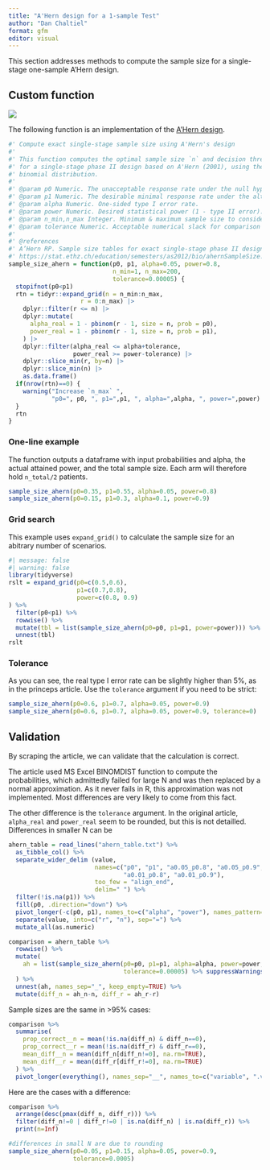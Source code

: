 ```yaml
---
title: "A'Hern design for a 1-sample Test"
author: "Dan Chaltiel"
format: gfm
editor: visual
---
```


This section addresses methods to compute the sample size for a single-stage one-sample A'Hern design.

## Custom function

![](https://img.shields.io/badge/Validation-95%25-green.svg)

The following function is an implementation of the [A'Hern design](https://stat.ethz.ch/education/semesters/as2012/bio/ahernSampleSize.pdf).

```r
#' Compute exact single-stage sample size using A'Hern's design
#'
#' This function computes the optimal sample size `n` and decision threshold `r`
#' for a single-stage phase II design based on A'Hern (2001), using the exact
#' binomial distribution. 
#'
#' @param p0 Numeric. The unacceptable response rate under the null hypothesis (H0).
#' @param p1 Numeric. The desirable minimal response rate under the alternative hypothesis (H1).
#' @param alpha Numeric. One-sided type I error rate. 
#' @param power Numeric. Desired statistical power (1 - type II error). 
#' @param n_min,n_max Integer. Minimum & maximum sample size to consider. 
#' @param tolerance Numeric. Acceptable numerical slack for comparison of alpha and power. Default is 0.001.
#'
#' @references
#' A’Hern RP. Sample size tables for exact single-stage phase II designs. Stat Med. 2001;20(6):859–866.
#' https://stat.ethz.ch/education/semesters/as2012/bio/ahernSampleSize.pdf
sample_size_ahern = function(p0, p1, alpha=0.05, power=0.8, 
                             n_min=1, n_max=200, 
                             tolerance=0.00005) {
  stopifnot(p0<p1)
  rtn = tidyr::expand_grid(n = n_min:n_max,
                    r = 0:n_max) |>
    dplyr::filter(r <= n) |>
    dplyr::mutate(
      alpha_real = 1 - pbinom(r - 1, size = n, prob = p0),
      power_real = 1 - pbinom(r - 1, size = n, prob = p1),
    ) |>
    dplyr::filter(alpha_real <= alpha+tolerance, 
                  power_real >= power-tolerance) |>
    dplyr::slice_min(r, by=n) |>
    dplyr::slice_min(n) |>
    as.data.frame()
  if(nrow(rtn)==0) {
    warning("Increase `n_max` ", 
            "p0=", p0, ", p1=",p1, ", alpha=",alpha, ", power=",power)
  }
  rtn
}
```

### One-line example

The function outputs a dataframe with input probabilities and alpha, the actual attained power, and the total sample size. Each arm will therefore hold `n_total/2` patients.

```r
sample_size_ahern(p0=0.35, p1=0.55, alpha=0.05, power=0.8)
sample_size_ahern(p0=0.15, p1=0.3, alpha=0.1, power=0.9)
```

### Grid search

This example uses `expand_grid()` to calculate the sample size for an abitrary number of scenarios.

```r
#| message: false
#| warning: false
library(tidyverse)
rslt = expand_grid(p0=c(0.5,0.6),
                   p1=c(0.7,0.8),
                   power=c(0.8, 0.9)
) %>%
  filter(p0<p1) %>% 
  rowwise() %>% 
  mutate(tbl = list(sample_size_ahern(p0=p0, p1=p1, power=power))) %>% 
  unnest(tbl)
rslt
```

### Tolerance

As you can see, the real type I error rate can be slightly higher than 5%, as in the princeps article. Use the `tolerance` argument if you need to be strict:

```r
sample_size_ahern(p0=0.6, p1=0.7, alpha=0.05, power=0.9)
sample_size_ahern(p0=0.6, p1=0.7, alpha=0.05, power=0.9, tolerance=0)
```

## Validation

By scraping the article, we can validate that the calculation is correct.

The article used MS Excel BINOMDIST function to compute the probabilities, which admittedly failed for large N and was then replaced by a normal approximation. As it never fails in R, this approximation was not implemented. Most differences are very likely to come from this fact.

The other difference is the `tolerance` argument. In the original article, `alpha_real` and `power_real` seem to be rounded, but this is not detailled. Differences in smaller N can be

```r
ahern_table = read_lines("ahern_table.txt") %>% 
  as_tibble_col() %>% 
  separate_wider_delim (value, 
                        names=c("p0", "p1", "a0.05_p0.8", "a0.05_p0.9", 
                                "a0.01_p0.8", "a0.01_p0.9"),
                        too_few = "align_end",
                        delim=" ") %>% 
  filter(!is.na(p1)) %>% 
  fill(p0, .direction="down") %>% 
  pivot_longer(-c(p0, p1), names_to=c("alpha", "power"), names_pattern="a(.*)_p(.*)") %>% 
  separate(value, into=c("r", "n"), sep="=") %>% 
  mutate_all(as.numeric)

comparison = ahern_table %>% 
  rowwise() %>%
  mutate(
    ah = list(sample_size_ahern(p0=p0, p1=p1, alpha=alpha, power=power, n_min=n-15, n_max=n+15,
                                tolerance=0.00005) %>% suppressWarnings())
  ) %>% 
  unnest(ah, names_sep="_", keep_empty=TRUE) %>% 
  mutate(diff_n = ah_n-n, diff_r = ah_r-r)
```

Sample sizes are the same in \>95% cases:

```r
comparison %>% 
  summarise(
    prop_correct__n = mean(!is.na(diff_n) & diff_n==0),
    prop_correct__r = mean(!is.na(diff_r) & diff_r==0),
    mean_diff__n = mean(diff_n[diff_n!=0], na.rm=TRUE),
    mean_diff__r = mean(diff_r[diff_r!=0], na.rm=TRUE)
  ) %>% 
  pivot_longer(everything(), names_sep="__", names_to=c("variable", ".value"))
```

Here are the cases with a difference:

```r
comparison %>% 
  arrange(desc(pmax(diff_n, diff_r))) %>% 
  filter(diff_n!=0 | diff_r!=0 | is.na(diff_n) | is.na(diff_r)) %>% 
  print(n=Inf)

#differences in small N are due to rounding
sample_size_ahern(p0=0.05, p1=0.15, alpha=0.05, power=0.9,
                  tolerance=0.0005)
```
